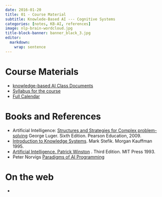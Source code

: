 ```yaml
---
date: 2016-01-20
title: 01 - Course Material 
subtitle: Knowlede-Based AI --- Cognitive Systems
categories: [notes, KB-AI, references]
image: nlp-brain-wordcloud.jpg
title-block-banner: banner_black_3.jpg
editor: 
  markdown: 
    wrap: sentence
---
```


# Course Materials

- [knowledge-based AI Class Documents](https://drive.google.com/drive/u/0/folders/0B4i4SOmq6niISmtDMEhUYWxVMTQ)
- [Syllabus for the course](https://docs.google.com/document/d/1Nfy0sNjnBHS4BKtHrE8gJS2pFAuF0up3vVtETxbiQ7c/edit)
- [Full Calendar](https://docs.google.com/document/d/1ADrey2Q5XzDAxWpoM187D0NGyvzl0RLawry12Zx4qFI/edit#heading=h.gjdgxs)

# Books and References

- Artificial Intelligence: [Structures and Strategies for Complex problem-solving](http://www.computerju.com/Materials/AI/Luger-Artificial%20Intelligence-5th%20ed.pdf) George Luger. Sixth Edition. Pearson Education, 2009.
- [Introduction to Knowledge Systems](https://t-square.gatech.edu/portal/site/gtc-0d5e-e5ad-583e-b84f-930a43c34486/page/9ee79252-21f4-429d-9efc-07cf260c58bb). Mark Stefik. Morgan Kauffman 1995.
- [Artificial Intelligence. Patrick Winston](http://courses.csail.mit.edu/6.034f/ai3/) . Third Edition. MIT Press 1993.
- Peter Norvigs [Paradigms of AI Programming](https://github.com/dhconnelly/paip-python)

# On the web

- [](https://github.com/orsenthil/coursedocs/tree/master/gatech/cs7637)